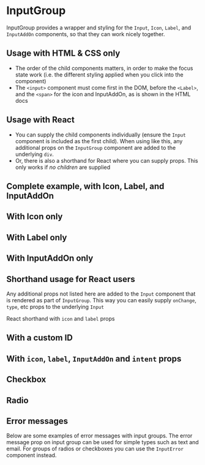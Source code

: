 
<Meta of={InputGroupStories} />

# InputGroup

InputGroup provides a wrapper and styling for the `Input`, `Icon`, `Label`, and `InputAddOn` components, so that they can work nicely together.

<Controls />

## Usage with HTML & CSS only

- The order of the child components matters, in order to make the focus state work (i.e. the different styling applied when you click into the component)
- The `<input>` component must come first in the DOM, before the `<Label>`, and the `<span>` for the icon and InputAddOn, as is shown in the HTML docs

## Usage with React

- You can supply the child components individually (ensure the `Input` component is included as the first child). When using like this, any additional props on the `InputGroup` component are added to the underlying `div`.
- Or, there is also a shorthand for React where you can supply props. This only works if _no children_ are supplied

## Complete example, with Icon, Label, and InputAddOn

<Canvas of={InputGroupStories.CompleteExample} />

<RenderHtmlMarkup of={InputGroupStories.CompleteExample} />

## With Icon only

<Canvas of={InputGroupStories.WithIconOnly} />

<RenderHtmlMarkup of={InputGroupStories.WithIconOnly} />

## With Label only

<Canvas of={InputGroupStories.WithLabelOnly} />

<RenderHtmlMarkup of={InputGroupStories.WithLabelOnly} />

## With InputAddOn only

<Canvas of={InputGroupStories.WithInputAddOnOnly} />

<RenderHtmlMarkup of={InputGroupStories.WithInputAddOnOnly} />

## Shorthand usage for React users

Any additional props not listed here are added to the `Input` component that is rendered as part of `InputGroup`. This way you can easily supply `onChange`, `type`, etc props to the underlying `Input`

React shorthand with `icon` and `label` props

<Canvas of={InputGroupStories.ReactShorthand} />

## With a custom ID

<Canvas of={InputGroupStories.ReactShorthandCustomId} />

## With `icon`, `label`, `InputAddOn` and `intent` props

<Canvas of={InputGroupStories.ReactShorthandAllProps} />

## Checkbox

<Canvas of={InputGroupStories.InputCheckbox} />
<RenderHtmlMarkup of={InputGroupStories.InputCheckbox} />

<Canvas of={InputGroupStories.InputCheckboxWithIntent} />
<RenderHtmlMarkup of={InputGroupStories.InputCheckboxWithIntent} />

<Canvas of={InputGroupStories.InputCheckboxIcon} />
<RenderHtmlMarkup of={InputGroupStories.InputCheckboxIcon} />

<Canvas of={InputGroupStories.InputCheckboxNoLabel} />
<RenderHtmlMarkup of={InputGroupStories.InputCheckboxNoLabel} />

## Radio

<Canvas of={InputGroupStories.InputRadio} />
<RenderHtmlMarkup of={InputGroupStories.InputRadio} />

## Error messages

Below are some examples of error messages with input groups. The error message prop on input group can be used for simple types such as text and email. For groups of radios or checkboxes you can use the `InputError` component instead.

<Canvas of={InputGroupStories.ErrorMessage} />
